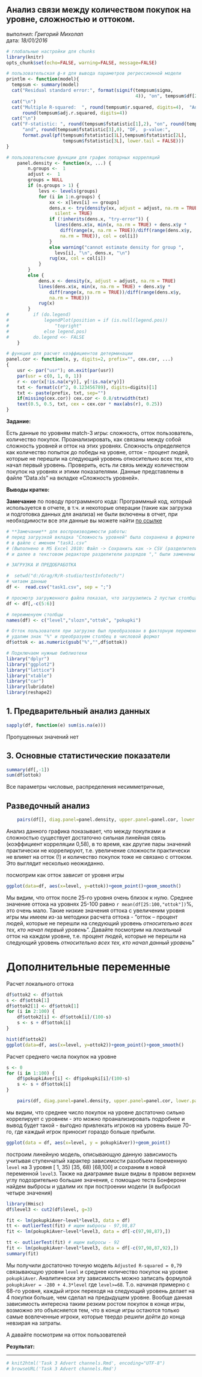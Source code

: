 ## Анализ связи между количеством покупок на уровне, сложностью и оттоком.

выполнил: *Григорий Михолап*  
дата: *18/01/2016*

```r
# глобальные настройки для chunks
library(knitr)
opts_chunk$set(echo=FALSE, warning=FALSE, message=FALSE)
```

```r
# пользовательская ф-я для вывода параметров регрессионной модели
printlm <- function(model){
  tempsum <- summary(model)
  cat("Residual standard error:", format(signif(tempsum$sigma, 
                                                4)), "on", tempsum$df[2L], "degrees of freedom")
  cat("\n")
  cat("Multiple R-squared:  ", round(tempsum$r.squared, digits=4),	"Adjusted R-squared:  ",
      round(tempsum$adj.r.squared, digits=4))
  cat("\n")
  cat("F-statistic: ", round(tempsum$fstatistic[1],2), "on", round(tempsum$fstatistic[2],0), 
      "and", round(tempsum$fstatistic[3],0), "DF,  p-value:",
      format.pval(pf(tempsum$fstatistic[1L],tempsum$fstatistic[2L], 
                     tempsum$fstatistic[3L], lower.tail = FALSE)))
}

# пользовательские функции для график попарных корреляций
    panel.density <- function(x, ...) {
        n.groups <-  1
        adjust <-  1
        groups = NULL
        if (n.groups > 1) {
            levs <- levels(groups)
            for (i in 1:n.groups) {
                xx <- x[levs[i] == groups]
                dens.x <- try(density(xx, adjust = adjust, na.rm = TRUE), 
                  silent = TRUE)
                if (!inherits(dens.x, "try-error")) {
                  lines(dens.x$x, min(x, na.rm = TRUE) + dens.x$y * 
                    diff(range(x, na.rm = TRUE))/diff(range(dens.x$y, 
                    na.rm = TRUE)), col = col[i])
                }
                else warning("cannot estimate density for group ", 
                  levs[i], "\n", dens.x, "\n")
                rug(xx, col = col[i])
            }
        }
        else {
            dens.x <- density(x, adjust = adjust, na.rm = TRUE)
            lines(dens.x$x, min(x, na.rm = TRUE) + dens.x$y * 
                diff(range(x, na.rm = TRUE))/diff(range(dens.x$y, 
                na.rm = TRUE)))
            rug(x)
        }
#         if (do.legend) 
#             legendPlot(position = if (is.null(legend.pos)) 
#                 "topright"
#             else legend.pos)
#         do.legend <<- FALSE
    }

# функция для расчет коэффициентов детерминации
panel.cor <- function(x, y, digits=2, prefix="", cex.cor, ...)
{
    usr <- par("usr"); on.exit(par(usr))
    par(usr = c(0, 1, 0, 1))
    r <- cor(x[!is.na(x*y)], y[!is.na(x*y)])
    txt <- format(c(r^2, 0.123456789), digits=digits)[1]
    txt <- paste(prefix, txt, sep="")
    if(missing(cex.cor)) cex.cor <- 0.8/strwidth(txt)
    text(0.5, 0.5, txt, cex = cex.cor * max(abs(r), 0.25))
}

```

**Задание:**

Есть данные по уровням match-3 игры: сложность, отток пользователь, количество покупок. Проанализировать, как связаны между собой сложность уровней и отток на этих уровнях.
Сложность определяется как количество попыток до победы на уровне, отток – процент людей, которые не перешли на следующий уровень относительно всех тех, кто начал первый уровень. Проверить, есть ли связь между количеством покупок на уровнях и этими показателями. Данные представлены в файле “Data.xls” на вкладке «Сложность уровней».


**Выводы кратко:** 


**Замечание** по поводу программного кода:
Программный код, который используется в отчете, в т.ч. и некоторые операции (такие как загрузка и подготовка данных для анализа) не были включены в отчет, при необходимости все эти данные вы можете найти [по ссылке](https://github.com) 
```r
# **Замечание** для воспроизводимости работы:
# перед загрузкой вкладка "Сложность уровней" была сохранена в формате csv
# в файле с именем "task1.csv"
# (Выполнено в MS Excel 2010: Файл -> Сохранить как -> CSV (разделители - запятые))
# и далее в текстовом редакторе разделители разрядов "," были заменены на "."
```


```r

# ЗАГРУЗКА И ПРЕДОБРАБОТКА

#  setwd("d:/Grag/R/R-studio/testInfotech/")
# читаем данные
df <-  read.csv("task1.csv", sep = ";")

# просмотр загруженного файла показал, что загрузились 2 пустых столбца №5 и 6, удалим их
df <- df[,-c(5:6)]

# переименуем столбцы
names(df) <- c("level","slozn","ottok", "pokupki")

# Отток пользователя при загрузке был преобразован в факторную переменную
# удалим знак "%" и преобразуем столбец в числовой формат
df$ottok <- as.numeric(gsub("%","",df$ottok))

```

```r
# Подключаем нужные библиотеки
library("dplyr")
library("ggplot2")
library("lattice") 
library("xtable")
library("car")
library(lubridate)
library(reshape2)
```

## 1. Предварительный анализ данных
```r
sapply(df, function(e) sum(is.na(e)))
```
Пропущенных значений нет

## 3. Основные статистические показатели
```r
summary(df[,-1])
sum(df$ottok)
```
Все параметры числовые, распределения несимметричные, 

## Разведочный анализ
```r
    pairs(df[], diag.panel=panel.density, upper.panel=panel.cor, lower.panel=panel.smooth)
```
Анализ данного графика показывает, что между покупками и сложностью существует достаточно сильная линейная связь (коэффициент корреляции 0,58), в то время, как другие пары значений практически не коррелируют, т.е. увеличение сложности практически не влияет на отток (!) и количество покупок тоже не связано с оттоком. Это выглядит несколько неожиданно.

посмотрим как отток зависит от уровня игры
```r
ggplot(data=df, aes(x=level, y=ottok))+geom_point()+geom_smooth()
```
Мы видим, что отток после 25-го уровня очень близок к нулю. Среднее значение оттока на уровнях 25-100 равно `r mean(df[25:100,"ottok"])`%, это очень мало. Такие низкие значения оттока с увеличеним уровня игры мы имеем из-за методики расчета оттока - "отток – процент людей, которые не перешли на следующий уровень *относительно всех тех, кто начал первый уровень*". 
Давайте посмотрим на *локальный* отток на каждом уровне, т.е. процент людей, которые не перешли на следующий уровень *относительно всех тех, кто начал данный уровень*" 

# Дополнительные переменные
Расчет локального оттока
```r
df$ottok2 <- df$ottok
s <- df$ottok[1]
df$ottok2[1] <- df$ottok[1]
for (i in 2:100) {
    df$ottok2[i] <- df$ottok[i]/(100-s)
    s <- s + df$ottok[i]
}
```
```r
hist(df$ottok2)
ggplot(data=df, aes(x=level, y=ottok2))+geom_point()+geom_smooth()
```

Расчет среднего числа покупок на уровне
```r
s <- 0
for (i in 1:100) {
    df$pokupkiAver[i] <- df$pokupki[i]/(100-s)
    s <- s + df$ottok[i]
}
```


```r
    pairs(df, diag.panel=panel.density, upper.panel=panel.cor, lower.panel=panel.smooth)
```

мы видим, что среднее число покупок на уровне достаточно сильно коррелирует с уровнем - это можно проанализировать подробнее и вывод будет такой - выгодно привлекать игроков на уровень выше 70-го, где каждый игрок приносит гораздо больше прибыли.

```r
ggplot(data = df, aes(x=level, y = pokupkiAver))+geom_point()
```
построим линейную модель, описывающую данную зависимость
учитывая ступенчатый характер зависимости разобъем переменную `level` на 3 уровня [ 1, 35) [35, 68) [68,100] и сохраним в новой переменной `level3`. Также на диаграмме выше видны в правом верхнем углу подозрительно большие значения, с помощью теста Бонферони найдем выбросы и удалим их при построении модели (я выбросил четыре значения)

```r
library(Hmisc)
df$level3 <- cut2(df$level, g=3)
```
```r
fit <- lm(pokupkiAver~level*level3, data = df)
tt <- outlierTest(fit) # ищем выбросы - 97,98,87
fit <- lm(pokupkiAver~level*level3, data = df[-c(97,98,87),])
```
```r
tt <- outlierTest(fit) # ищем выбросы - 92
fit <- lm(pokupkiAver~level*level3, data = df[-c(97,98,87,92),])
summary(fit)
```
Мы получили достаточно точную модель `Adjusted R-squared = 0,79` связывающую уровни `level` и среднее количество покупок на уровне `pokupkiAver`. Аналитически эту зависимость можно записать формулой `pokupkiAver = -280 + 4.3*level` где `level>=68`.
Т.о. начиная примерно с 68-го уровня, каждый игрок переходя на следующий уровень делает на 4 покупки больше, чем сделал на предыдущем уровне. Вообще данная зависимость интересна таким резким ростом покупок в конце игры, возможно это объясняется тем, что в конце игры остаются только самые вовлеченные игроки, которые твердо решили дойти до конца невзирая на затраты.

А давайте посмотрим на отток пользователей

**Результат:** 
    
    
 ___________   

```r
# knit2html('Task 3 Advert channels.Rmd', encoding="UTF-8")
# browseURL('Task 3 Advert channels.Rmd')

```

